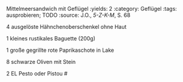 Mittelmeersandwich mit Geflügel
:yields: 2
:category: Geflügel
:tags: ausprobieren; TODO
:source: J.O., _5-Z-K-M_, S. 68

4 ausgelöste Hähnchenoberschenkel ohne Haut

1 kleines rustikales Baguette (200g)

1 große gegrillte rote Paprikaschote in Lake

8 schwarze Oliven mit Stein

2 EL Pesto oder Pistou
#
